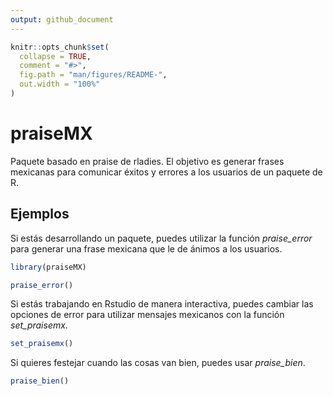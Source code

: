 ```yaml
---
output: github_document
---
```


<!-- README.md is generated from README.Rmd. Please edit that file -->

```r
knitr::opts_chunk$set(
  collapse = TRUE,
  comment = "#>",
  fig.path = "man/figures/README-",
  out.width = "100%"
)
```
# praiseMX

Paquete basado en praise de rladies. El objetivo es generar frases mexicanas para comunicar éxitos y errores a los usuarios de un paquete de R. 

## Ejemplos

Si estás desarrollando un paquete, puedes utilizar la función *praise_error* para generar una frase mexicana que le de ánimos a los usuarios.
```r
library(praiseMX)
```


```r
praise_error()
```

Si estás trabajando en Rstudio de manera interactiva, puedes cambiar las opciones de error para utilizar mensajes mexicanos con la función *set_praisemx*.
```r
set_praisemx()
```

Si quieres festejar cuando las cosas van bien, puedes usar *praise_bien*.
```r
praise_bien()
```

